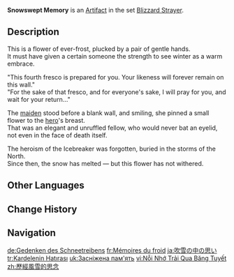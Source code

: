 {{Artifact Infobox
|image = Item Snowswept Memory.png
|set   = Blizzard Strayer
|piece = Flower of Life
}}
{{Description|A long-extinct flower, covered in beads of frost, that once grew on the glaciers. There was a time when even the proudest and most arrogant warriors bowed before it.}}
'''Snowswept Memory''' is an [[Artifact]] in the set [[Blizzard Strayer]].

==Description==
This is a flower of ever-frost, plucked by a pair of gentle hands.<br>It must have given a certain someone the strength to see winter as a warm embrace.

"This fourth fresco is prepared for you. Your likeness will forever remain on this wall."<br>"For the sake of that fresco, and for everyone's sake, I will pray for you, and wait for your return..."

The [[Princess of Sal Vindagnyr|maiden]] stood before a blank wall, and smiling, she pinned a small flower to the [[Imunlaukr|hero]]'s breast.<br>That was an elegant and unruffled fellow, who would never bat an eyelid, not even in the face of death itself.

The heroism of the Icebreaker was forgotten, buried in the storms of the North.<br>Since then, the snow has melted &mdash; but this flower has not withered.

==Other Languages==
{{Other Languages
|en       = Snowswept Memory
|zhs      = 历经风雪的思念
|zhs_rm   = Lìjīng Fēngxuě de Sīniàn
|zht      = 歷經風雪的思念
|zht_rm   = Lìjīng Fēngxuě de Sīniàn
|zh_tl    = The Longing that has Endured Wind and Snow
|ja       = 吹雪の中の思い
|ja_rm    = Fubuki no Naka no Omoi
|ja_tl    = Memory in the Snow Storm
|ko       = 눈보라를 견딘 그리움
|ko_tl    = The Longing that Endured the Snowstorm
|es       = Anhelo de la Ventisca
|es_tl    = Blizzard's Longing
|fr       = Mémoires du froid
|fr_tl    = Memories of the Cold
|ru       = Занесённая снегом память
|ru_tl    = Snowswept Memory
|th       = Snowswept Memory
|vi       = Nỗi Nhớ Trải Qua Băng Tuyết
|vi_tl    = 
|de       = Gedenken des Schneetreibens
|de_tl    = Commemoration of Snowblowing
|id       = Snowswept Memory
|pt       = Memória da Nevasca
|pt_tl    = 
|tr       = Kardelenin Hatırası
|tr_tl    = Snowdrop's Memory
|it       = Memorie nella neve
|it_tl    = Memories amidst the Snow
}}

==Change History==
{{Change History|1.2}}

==Navigation==
{{Artifact Set Navbox|Blizzard Strayer}}

[[de:Gedenken des Schneetreibens]]
[[fr:Mémoires du froid]]
[[ja:吹雪の中の思い]]
[[tr:Kardelenin Hatırası]]
[[uk:Засніжена пам'ять]]
[[vi:Nỗi Nhớ Trải Qua Băng Tuyết]]
[[zh:歷經風雪的思念]]